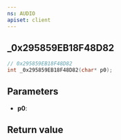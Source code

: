 ```yaml
---
ns: AUDIO
apiset: client
---
```

## _0x295859EB18F48D82

```c
// 0x295859EB18F48D82
int _0x295859EB18F48D82(char* p0);
```


## Parameters
* **p0**:

## Return value